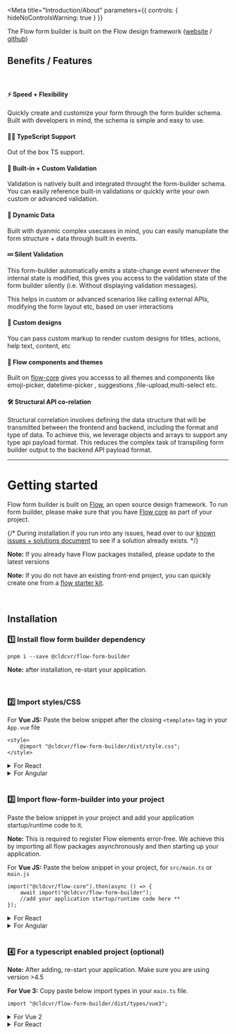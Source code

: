 
<Meta
	title="Introduction/About"
	parameters={{
		controls: { hideNoControlsWarning: true }
	}}
></Meta>

The Flow form builder is built on the Flow design framework ([website](https://flow.cldcvr.com/) / [github](https://github.com/cldcvr/flow-core))

## Benefits / Features

<br />

#### ⚡ Speed + Flexibility

Quickly create and customize your form through the form builder schema. Built with developers in mind, the schema is simple and easy to use.

#### 👩‍💻 TypeScript Support

Out of the box TS support.

#### 🚓 Built-in + Custom Validation

Validation is natively built and integrated throught the form-builder schema. You can easily reference built-in validations or quickly write your own custom or advanced validation.

#### 🚀 Dynamic Data

Built with dyanmic complex usecases in mind, you can easily manupilate the form structure + data through built in events.

#### 💤 Silent Validation

This form-builder automatically emits a state-change event whenever the internal state is modified, this gives you access to the validation state of the form builder silently (i.e. Without displaying validation messages).

This helps in custom or advanced scenarios like calling external APIs, modifying the form layout etc, based on user interactions

#### 🎨 Custom designs

You can pass custom markup to render custom designs for titles, actions, help text, content, etc

#### 🍭 Flow components and themes

Built on [flow-core](https://github.com/cldcvr/flow-core) gives you accesss to all themes and components like emoji-picker, datetime-picker , suggestions ,file-upload,multi-select etc.

#### 🛠️ Structural API co-relation

Structural correlation involves defining the data structure that will be transmitted between the frontend and backend, including the format and type of data. To achieve this, we leverage objects and arrays to support any type api payload format. This reduces the complex task of transpiling form builder output to the backend API payload format.

<hr />

# Getting started

Flow form builder is built on [Flow](https://flow.cldcvr.com/), an open source design framework. To run form builder, please make sure that you have [Flow core](https://github.com/cldcvr/flow-core) as part of your project.

{/* During installation if you run into any issues, head over to our [known issues + solutions document](https://github.com/cldcvr/flow-form-builder/blob/main/KNOWN_SOLUTIONS.md) to see if a solution already exists. */}

**Note:** If you already have Flow packages installed, please update to the latest versions

**Note:** If you do not have an existing front-end project, you can quickly create one from a [flow starter kit](https://github.com/cldcvr/flow-core#starter-kits).

<br />

## Installation

### 1️⃣ Install flow form builder dependency

```
pnpm i --save @cldcvr/flow-form-builder
```

**Note:** after installation, re-start your application.

<br />

### 2️⃣ Import styles/CSS

For **Vue JS:**
Paste the below snippet after the closing `<template>` tag in your `App.vue` file

```
<style>
	@import "@cldcvr/flow-form-builder/dist/style.css";
</style>
```

<details>
<summary>For React</summary>

**React:** Paste the below snippet in `src/index.tsx` or `index.jsx` file

```
import "@cldcvr/flow-form-builder/dist/style.css";
```

</details>

<details>

<summary>For Angular</summary>

**Angular:** Add css file path in `angular.json` in `styles` property array.

```
"styles": ["@cldcvr/flow-form-builder/dist/style.css"],
```

</details>

<br />

### 3️⃣ Import flow-form-builder into your project

Paste the below snippet in your project and add your application startup/runtime code to it.

**Note:** This is required to register Flow elements error-free. We achieve this by importing all flow packages asynchronously and then starting up your application.

For **Vue JS:**
Paste the below snippet in your project, for `src/main.ts` or `main.js`

```
import("@cldcvr/flow-core").then(async () => {
	await import("@cldcvr/flow-form-builder");
	//add your application startup/runtime code here **
});
```

<details>
<summary>For React</summary>

Paste the below snippet in your project, for `src/main.ts`

```
import("@cldcvr/flow-core").then(async () => {
	await import("@cldcvr/flow-form-builder");
	//add your application startup/runtime code here **
});
```

</details>

<details>

<summary>For Angular</summary>

Paste the below snippet in your project, for `src/index.tsx` or `index.jsx`

</details>

<br />

### 4️⃣ For a typescript enabled project (optional)

**Note:** After adding, re-start your application. Make sure you are using version >4.5

**For Vue 3:**
Copy paste below import types in your `main.ts` file.

```
import "@cldcvr/flow-form-builder/dist/types/vue3";
```

<details>
<summary>For Vue 2</summary>

Copy paste below import types in your `main.ts` file.

```
import "@cldcvr/flow-form-builder/dist/types/vue2";
```

</details>

<details>
<summary>For React</summary>

**React**: Include react type in `tsconfig.json` file like below.

```
"include": ["src", "./node_modules/@cldcvr/flow-form-builder/dist/types/react.ts"]
```

</details>
<br/>
